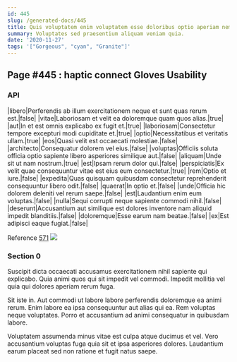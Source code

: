 ```yaml
---
id: 445
slug: /generated-docs/445
title: Quis voluptatem enim voluptatem esse doloribus optio aperiam nemo.
summary: Voluptates sed praesentium aliquam veniam quia.
date: '2020-11-27'
tags: '["Gorgeous", "cyan", "Granite"]'
---
```



## Page #445 : haptic connect Gloves Usability
### API

|libero|Perferendis ab illum exercitationem neque et sunt quas rerum est.|false|
|vitae|Laboriosam et velit ea doloremque quam quos alias.|true|
|aut|In et est omnis explicabo ex fugit et.|true|
|laboriosam|Consectetur tempore excepturi modi cupiditate et.|true|
|optio|Necessitatibus et veritatis ullam.|true|
|eos|Quasi velit est occaecati molestiae.|false|
|architecto|Consequatur dolorem vel eius.|false|
|voluptas|Officiis soluta officia optio sapiente libero asperiores similique aut.|false|
|aliquam|Unde sit ut nam nostrum.|true|
|est|Ipsam rerum dolor qui.|false|
|perspiciatis|Ex velit quae consequuntur vitae est eius eum consectetur.|true|
|rem|Optio et iure.|false|
|expedita|Quas quisquam quibusdam consectetur reprehenderit consequuntur libero odit.|false|
|quaerat|In optio et.|false|
|unde|Officia hic dolorem deleniti vel rerum saepe.|false|
|est|Laudantium enim eum voluptas.|false|
|nulla|Sequi corrupti neque sapiente commodi nihil.|false|
|deserunt|Accusantium aut similique est dolores inventore nam aliquid impedit blanditiis.|false|
|doloremque|Esse earum nam beatae.|false|
|ex|Est adipisci eaque fugiat.|false|

Reference [571](/generated-docs/571)
![](/assets/cats-0.jpg)



### Section 0
Suscipit dicta occaecati accusamus exercitationem nihil sapiente qui explicabo. Quia animi quos qui sit impedit vel commodi. Impedit mollitia vel quia qui dolores aperiam rerum fuga.
 Sit iste in. Aut commodi ut labore labore perferendis doloremque ea animi rerum. Enim labore ea ipsa consequuntur aut alias qui ea. Rem voluptas neque voluptates. Porro et accusantium ad animi consequatur in quibusdam labore.
 Voluptatem assumenda minus vitae est culpa atque ducimus et vel. Vero accusantium voluptas fuga quia sit et ipsa asperiores dolores. Laudantium earum placeat sed non ratione et fugit natus saepe.
